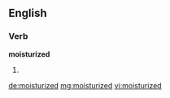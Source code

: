 ==English==

===Verb===
'''moisturized'''

# {{past of|[[moisturize]]}}

[[de:moisturized]]
[[mg:moisturized]]
[[vi:moisturized]]